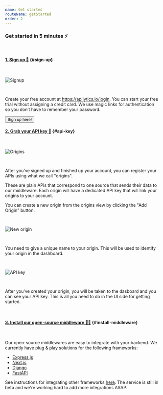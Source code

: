 ```yaml
---
name: Get started
routeName: getStarted
order: 2
---
```


### Get started in 5 minutes ⚡

<br />

#### [1. Sign up 🚀](#sign-up) {#sign-up}

<br />

![Signup](/mock-ups/signup.png)

<br />

Create your free account at <ExternalLink href="/login">https://apilytics.io/login</ExternalLink>.
You can start your free trial without assigning a credit card. We use magic links for authentication
so you don’t have to remember your password.

<Link href="/login">
  <Button className="btn-primary btn-outline mt-4">Sign up here!</Button>
</Link>

<br />

#### [2. Grab your API key 🔑](#api-key) {#api-key}

<br />

![Origins](/mock-ups/origins.png)

<br />

After you've signed up and finished up your account,
you can register your APIs using what we call "origins".

These are plain APIs that correspond to one source that sends their data to our middleware.
Each origin will have a dedicated API key that will link your origins to your account.

You can create a new origin from the origins view by clicking the "Add Origin" button.

<br />

![New origin](/mock-ups/new-origin.png)

<br />

You need to give a unique name to your origin.
This will be used to identify your origin in the dashboard.

<br />

![API key](/mock-ups/api-key.png)

<br />

After you've created your origin, you will be taken to the dasboard and you can see your API key.
This is all you need to do in the UI side for getting started.

<br />

#### [3. Install our open-source middleware 👨‍💻](#install-middleware) {#install-middleware}

<br />

Our open-source middlewares are easy to integrate with your backend.
We currently have plug & play solutions for the following frameworks:

- [Express.js](/docs/node)
- [Next.js](/docs/node)
- [Django](/docs/python)
- [FastAPI](/docs/python)

See instructions for integrating other frameworks [here](/docs/byom).
The service is still in beta and we're working hard to add more integrations ASAP.
